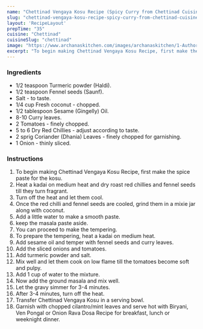 ---
name: "Chettinad Vengaya Kosu Recipe (Spicy Curry from Chettinad Cuisine)"
slug: "chettinad-vengaya-kosu-recipe-spicy-curry-from-chettinad-cuisine"
layout: 'RecipeLayout'
prepTime: "35"
cuisine: "Chettinad"
cuisineSlug: "chettinad"
image: "https://www.archanaskitchen.com/images/archanaskitchen/1-Author/Uma_Raghuraman/Chettinad_Vengaya_Kosu_Spicy_Curry_from_Chettinad_Cuisine.jpg"
excerpt: "To begin making Chettinad Vengaya Kosu Recipe, first make the spice paste for the kosu"
---

### Ingredients

- 1/2 teaspoon Turmeric powder (Haldi).
- 1/2 teaspoon Fennel seeds (Saunf).
- Salt - to taste.
- 1/4 cup Fresh coconut - chopped.
- 1/2 tablespoon Sesame (Gingelly) Oil.
- 8-10 Curry leaves.
- 2 Tomatoes - finely chopped.
- 5 to 6 Dry Red Chillies - adjust according to taste.
- 2 sprig Coriander (Dhania) Leaves - finely chopped for garnishing.
- 1 Onion - thinly sliced.

### Instructions

1. To begin making Chettinad Vengaya Kosu Recipe, first make the spice paste for the kosu.
1. Heat a kadai on medium heat and dry roast red chillies and fennel seeds till they turn fragrant.
1. Turn off the heat and let them cool.
1. Once the red chilli and fennel seeds are cooled, grind them in a mixie jar along with coconut.
1. Add a little water to make a smooth paste.
1. keep the masala paste aside.
1. You can proceed to make the tempering.
1. To prepare the tempering, heat a kadai on medium heat.
1. Add sesame oil and temper with fennel seeds and curry leaves.
1. Add the sliced onions and tomatoes.
1. Add turmeric powder and salt.
1. Mix well and let them cook on low flame till the tomatoes become soft and pulpy.
1. Add 1 cup of water to the mixture.
1. Now add the ground masala and mix well.
1. Let the gravy simmer for 3-4 minutes.
1. After 3-4 minutes, turn off the heat.
1. Transfer Chettinad Vengaya Kosu in a serving bowl.
1. Garnish with chopped cilantro/mint leaves and serve hot with Biryani, Ven Pongal or Onion Rava Dosa Recipe for breakfast, lunch or weeknight dinner.
